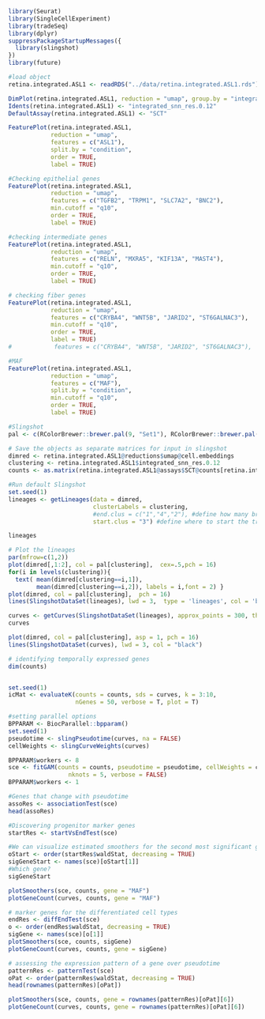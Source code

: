 ```r
library(Seurat)
library(SingleCellExperiment)
library(tradeSeq)
library(dplyr)
suppressPackageStartupMessages({
  library(slingshot)
})
library(future)
```

```r
#load object
retina.integrated.ASL1 <- readRDS("../data/retina.integrated.ASL1.rds")
```

```r

DimPlot(retina.integrated.ASL1, reduction = "umap", group.by = "integrated_snn_res.0.12")
Idents(retina.integrated.ASL1) <- "integrated_snn_res.0.12"
DefaultAssay(retina.integrated.ASL1) <- "SCT"
```

```r
FeaturePlot(retina.integrated.ASL1, 
            reduction = "umap", 
            features = c("ASL1"),
            split.by = "condition",
            order = TRUE,
            label = TRUE)

```
```r
#Checking epithelial genes
FeaturePlot(retina.integrated.ASL1, 
            reduction = "umap", 
            features = c("TGFB2", "TRPM1", "SLC7A2", "BNC2"),
            min.cutoff = "q10",
            order = TRUE,
            label = TRUE)
```


```r
#checking intermediate genes
FeaturePlot(retina.integrated.ASL1, 
            reduction = "umap", 
            features = c("RELN", "MXRA5", "KIF13A", "MAST4"),
            min.cutoff = "q10",
            order = TRUE,
            label = TRUE)
```



```r
# checking fiber genes
FeaturePlot(retina.integrated.ASL1, 
            reduction = "umap", 
            features = c("CRYBA4", "WNT5B", "JARID2", "ST6GALNAC3"),
            min.cutoff = "q10",
            order = TRUE,
            label = TRUE)
#            features = c("CRYBA4", "WNT5B", "JARID2", "ST6GALNAC3"),
```

```r
#MAF
FeaturePlot(retina.integrated.ASL1, 
            reduction = "umap", 
            features = c("MAF"),
            split.by = "condition",
            min.cutoff = "q10",
            order = TRUE,
            label = TRUE)
```



```r
#Slingshot
pal <- c(RColorBrewer::brewer.pal(9, "Set1"), RColorBrewer::brewer.pal(8, "Set2"))

# Save the objects as separate matrices for input in slingshot
dimred <- retina.integrated.ASL1@reductions$umap@cell.embeddings
clustering <- retina.integrated.ASL1$integrated_snn_res.0.12
counts <- as.matrix(retina.integrated.ASL1@assays$SCT@counts[retina.integrated.ASL1@assays$integrated@var.features, ])

#Run default Slingshot
set.seed(1)
lineages <- getLineages(data = dimred,
                        clusterLabels = clustering,
                        #end.clus = c("1","4","2"), #define how many branches/lineages to consider
                        start.clus = "3") #define where to start the trajectories

lineages
```


```r
# Plot the lineages
par(mfrow=c(1,2))
plot(dimred[,1:2], col = pal[clustering],  cex=.5,pch = 16)
for(i in levels(clustering)){ 
  text( mean(dimred[clustering==i,1]),
        mean(dimred[clustering==i,2]), labels = i,font = 2) }
plot(dimred, col = pal[clustering],  pch = 16)
lines(SlingshotDataSet(lineages), lwd = 3,  type = 'lineages', col = 'black')
```





```r
curves <- getCurves(SlingshotDataSet(lineages), approx_points = 300, thresh = 0.01, stretch = 0.8, allow.breaks = FALSE, shrink = 0.99)
curves
```


```r
plot(dimred, col = pal[clustering], asp = 1, pch = 16)
lines(SlingshotDataSet(curves), lwd = 3, col = "black")
```

```r
# identifying temporally expressed genes
dim(counts)


set.seed(1)
icMat <- evaluateK(counts = counts, sds = curves, k = 3:10, 
                   nGenes = 50, verbose = T, plot = T)
```



```r
#setting parallel options
BPPARAM <- BiocParallel::bpparam()
set.seed(1)
pseudotime <- slingPseudotime(curves, na = FALSE)
cellWeights <- slingCurveWeights(curves)

BPPARAM$workers <- 8
sce <- fitGAM(counts = counts, pseudotime = pseudotime, cellWeights = cellWeights,
                 nknots = 5, verbose = FALSE)
BPPARAM$workers <- 1

#Genes that change with pseudotime
assoRes <- associationTest(sce)
head(assoRes)
```



```r
#Discovering progenitor marker genes
startRes <- startVsEndTest(sce)

#We can visualize estimated smoothers for the second most significant gene.
oStart <- order(startRes$waldStat, decreasing = TRUE)
sigGeneStart <- names(sce)[oStart[1]]
#Which gene?
sigGeneStart
```



```r
plotSmoothers(sce, counts, gene = "MAF")
plotGeneCount(curves, counts, gene = "MAF")
```






```r
# marker genes for the differentiated cell types
endRes <- diffEndTest(sce)
o <- order(endRes$waldStat, decreasing = TRUE)
sigGene <- names(sce)[o[1]]
plotSmoothers(sce, counts, sigGene)
plotGeneCount(curves, counts, gene = sigGene)
```



```r
# assessing the expression pattern of a gene over pseudotime
patternRes <- patternTest(sce)
oPat <- order(patternRes$waldStat, decreasing = TRUE)
head(rownames(patternRes)[oPat])
```

```r
plotSmoothers(sce, counts, gene = rownames(patternRes)[oPat][6])
plotGeneCount(curves, counts, gene = rownames(patternRes)[oPat][6])

```

